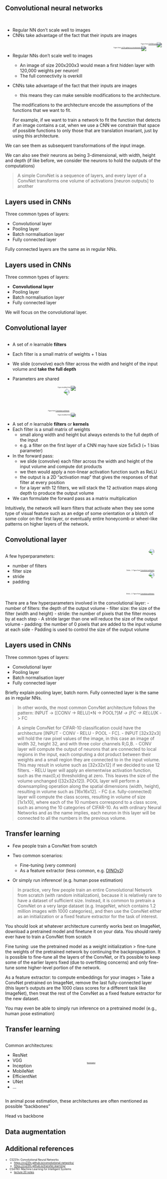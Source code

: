 ## Convolutional neural networks 

<br>

- Regular NN don't scale well to images
- CNNs take advantage of the fact that their inputs are images

::: {.r-stack}
::: {.fragment .fade-in-then-out}
<div style="text-align: right; margin: 0 auto;">
![](../img/cnn/cnn-transforms.png){}
<div style="font-size: 0.3em; color: var(--link-color); margin-top: -17px;">
Figure from <a href="https://www.cs.cornell.edu/courses/cs4780/2018fa/lectures/lecturenote20.pdf" target="_blank">
CS4780 lecture notes</a>
</div>
</div>

:::


::: {.fragment .fade-in}
<div style="text-align: right; width: 80%; margin: 0 auto;">
![](../img/overview/cnn-diagram-1.png){}
<div style="font-size: 0.3em; color: var(--link-color); margin-top: -17px;">
Figure from <a href="https://cs231n.github.io/convolutional-networks" target="_blank">
cs231n.github.io/convolutional-networks</a>
</div>
</div>

:::
:::


::: {.notes}

- Regular NNs don't scale well to images
  - An image of size 200x200x3 would mean a first hidden layer with 120,000 weights per neuron!
  - The full connectivity is overkill

- CNNs take advantage of the fact that their inputs are images
  - this means they can make sensible modifications to the architecture. 
  
  The modifications to the architecture encode the assumptions of the functions that we want to fit. 
  
  For example, if we want to train a network to fit the function that detects if an image contains a cat, when we use a CNN we constrain that space of possible functions to only those that are translation invariant, just by using this architecture.

We can see them as subsequent transformations of the input image.

We can also see their neurons as being 3-dimensional, with width, height and depth (if like before, we consider the neurons to hold the outputs of the computations)

> A simple ConvNet is a sequence of layers, and every layer of a ConvNet transforms one volume of activations [neuron outputs] to another
:::



## Layers used in CNNs

Three common types of layers:

- Convolutional layer
- Pooling layer
- Batch normalisation layer
- Fully connected layer

::: {.notes}
Fully connected layers are the same as in regular NNs.
:::

## Layers used in CNNs

Three common types of layers:

:::{.nonincremental}
- **Convolutional layer**
- Pooling layer
- Batch normalisation layer
- Fully connected layer
:::

::: {.notes}
We will focus on the convolutional layer.
:::



## Convolutional layer

::: {.columns}
::: {.column .nonincremental style="width: 50%;"}

:::{.fragment .fade-in data-fragment-index="0"}
- A set of _n_ learnable **filters** 
:::

:::{.fragment .fade-in data-fragment-index="1"}
- Each filter is a small matrix of weights + 1 bias
:::

:::{.fragment .fade-in data-fragment-index="2"}
- We slide (convolve) each filter across the width and height of the input volume and **take the full depth**
:::

:::{.fragment .fade-in data-fragment-index="3"}
- Parameters are shared
:::

:::
:::

::: {.column style="width: 40%; margin-left: 5%;"}
:::{.r-stack}
:::{.fragment .fade-in data-fragment-index="0"}
:::{.fragment .fade-out data-fragment-index="2"}
<div style="text-align: right; width: 100%; margin: 0 auto;">
![](../img/cnn/convolution-n-channels.png){width=100%, fig-align="center"}
<div style="font-size: 0.3em; color: var(--link-color); margin-top: -17px;">
Figure modified from <a href="https://cs231n.github.io/convolutional-networks/" target="_blank">
CS231n</a>
</div>
</div>
:::
:::

:::{.fragment .fade-in data-fragment-index="2"}
:::{.fragment .fade-out data-fragment-index="3"}
<div style="text-align: right; width: 80%; margin: 0 auto;">
![](../img/cnn/padding_strides.gif){width=80%, fig-align="center" style="transform: rotate(40deg)"}
<div style="font-size: 0.3em; color: var(--link-color); margin-top: 50px;">
Figure from <a href="https://github.com/vdumoulin/conv_arithmetic" target="_blank">Convolution arithmetic</a>
</div>
</div>
:::
:::

:::{.fragment .fade-in data-fragment-index="3"}
<div style="text-align: right; width: 100%; margin: 0 auto;">
![](../img/cnn/convolution-sharing.png){width=100%, fig-align="center"}
<div style="font-size: 0.3em; color: var(--link-color); margin-top: -17px;">
Figure modified from <a href="https://cs231n.github.io/convolutional-networks/" target="_blank">
CS231n</a>
</div>
</div>
:::

:::
:::


::: {.notes}
- A set of _n_ learnable **filters** or **kernels**
- Each filter is a small matrix of weights
    - small along width and height but always extends to the full depth of the input
    - e.g. a filter on the first layer of a CNN may have size 5x5x3 (+ 1 bias parameter)

- In the forward pass:
    - we slide (convolve) each filter across the width and height of the input volume and compute dot products
    - we then would apply a non-linear activation function such as ReLU
    - the output is a 2D "activation map" that gives the responses of that filter at every position
    - for a layer with 12 filters, we will stack the 12 activation maps along depth to produce the output volume 

- We can formulate the forward pass as a matrix multiplication

Intuitively, the network will learn filters that activate when they see some type of visual feature such as an edge of some orientation or a blotch of some color on the first layer, or eventually entire honeycomb or wheel-like patterns on higher layers of the network.
:::

## Convolutional layer

:::{.columns}
:::{.column style="width: 50%;"}

A few hyperparameters:

:::{.fragment .fade-in .nonincremental data-fragment-index="0"}
- number of filters
- filter size
- stride
- padding

:::
:::

:::{.column style="width: 50%;"}

:::{.r-stack}
:::{.fragment .fade-in-then-out}
<div style="text-align: right; width: 80%; margin: 0 auto;">
![](../img/cnn/same_padding_no_strides.gif){width=80%, fig-align="center" style="transform: rotate(40deg)"}
<div style="font-size: 0.3em; color: var(--link-color); margin-top: 50px;">
Stride = 1. Figure from <a href="https://github.com/vdumoulin/conv_arithmetic" target="_blank">Convolution arithmetic</a>
</div>
</div>

:::

:::{.fragment .fade-in}
<div style="text-align: right; width: 80%; margin: 0 auto;">
![](../img/cnn/padding_strides.gif){width=80%, fig-align="center" style="transform: rotate(40deg)"}
<div style="font-size: 0.3em; color: var(--link-color); margin-top: 50px;">
Stride = 2. Figure from <a href="https://github.com/vdumoulin/conv_arithmetic" target="_blank">Convolution arithmetic</a>
</div>
</div>
:::

:::

:::
:::







:::{.notes}
There are a few hyperparameters involved in the convolutional layer:
- number of filters: the depth of the output volume
- filter size: the size of the filter (width and height)
- stride: the number of pixels that the filter moves by at each step
    - A stride larger than one will reduce the size of the output volume
- padding: the number of 0 pixels that are added to the input volume at each side
    - Padding is used to control the size of the output volume



:::


## Layers used in CNNs

Three common types of layers:

:::{.nonincremental}
- Convolutional layer
- Pooling layer
- Batch normalisation layer
- Fully connected layer
:::

::: {.notes}
Briefly explain pooling layer, batch norm. Fully connected layer is the same as in regular NNs.

> In other words, the most common ConvNet architecture follows the pattern:
INPUT -> [[CONV -> RELU]*N -> POOL?]*M -> [FC -> RELU]*K -> FC


> A simple ConvNet for CIFAR-10 classification could have the architecture [INPUT - CONV - RELU - POOL - FC]. 
- INPUT [32x32x3] will hold the raw pixel values of the image, in this case an image of width 32, height 32, and with three color channels R,G,B.
- CONV layer will compute the output of neurons that are connected to local regions in the input, each computing a dot product between their weights and a small region they are connected to in the input volume. This may result in volume such as [32x32x12] if we decided to use 12 filters.
- RELU layer will apply an elementwise activation function, such as the max(0,x)
 thresholding at zero. This leaves the size of the volume unchanged ([32x32x12]).
POOL layer will perform a downsampling operation along the spatial dimensions (width, height), resulting in volume such as [16x16x12].
- FC (i.e. fully-connected) layer will compute the class scores, resulting in volume of size [1x1x10], where each of the 10 numbers correspond to a class score, such as among the 10 categories of CIFAR-10. As with ordinary Neural Networks and as the name implies, each neuron in this layer will be connected to all the numbers in the previous volume.
:::


<!-- ## Layers used in CNNs: pooling

- A convolutional max filter is applied to each depth slice independently
- 2 hyperparameters:
    - filter size
    - stride
- It resized the input in width and height
- No parameters to learn!

<div style="text-align: right; width: 80%; margin: 0 auto;">
![](../img/cnn/maxpooling2.png){width=80%, fig-align="center"}
<div style="font-size: 0.3em; color: var(--link-color); margin-top: -17px;">    
Figure modified from <a href="https://cs231n.github.io/convolutional-networks/" target="_blank">
CS231n</a>
</div>
</div>

::: {.notes}
- common to periodically insert a Pooling layer in-between successive Conv layers
- most common is max pooling, but also mean
- Its function is to progressively reduce the spatial size of the representation to reduce the amount of parameters and computation in the network, and hence to also control overfitting.
::: -->




## Transfer learning

- Few people train a ConvNet from scratch

- Two common scenarios:
    - Fine-tuning (very common)
    - As a feature extractor (less common, e.g. [DINOv2](https://dinov2.metademolab.com/))

- Or simply run inference! (e.g. human pose estimation)


::: {.notes}
> In practice, very few people train an entire Convolutional Network from scratch (with random initialization), because it is relatively rare to have a dataset of sufficient size. Instead, it is common to pretrain a ConvNet on a very large dataset (e.g. ImageNet, which contains 1.2 million images with 1000 categories), and then use the ConvNet either as an initialization or a fixed feature extractor for the task of interest. 

You should look at whatever architecture currently works best on ImageNet, download a pretrained model and finetune it on your data. You should rarely ever have to train a ConvNet from scratch 

Fine tuning: use the pretrained model as a weight initialization
> fine-tune the weights of the pretrained network by continuing the backpropagation. It is possible to fine-tune all the layers of the ConvNet, or it’s possible to keep some of the earlier layers fixed (due to overfitting concerns) and only fine-tune some higher-level portion of the network.

As a feature extractor: to compute embeddings for your images
> Take a ConvNet pretrained on ImageNet, remove the last fully-connected layer (this layer’s outputs are the 1000 class scores for a different task like ImageNet), then treat the rest of the ConvNet as a fixed feature extractor for the new dataset. 

You may even be able to simply run inference on a pretrained model (e.g., human pose estimation)

:::


## Transfer learning

:::{.columns}
:::{.column style="width: 50%;"}
Common architectures:

- ResNet
- VGG
- Inception
- MobileNet
- EfficientNet
- UNet
- ...

:::

:::{.column style="width: 50%;"}

:::{.fragment .fade-in}
<div style="text-align: left; width: 100%; margin: 0 auto; margin-left: -10%; margin-top: 30%;">
![](../img/cnn/vgg16.png){width=100%, fig-align="center"}
<div style="font-size: 0.3em; color: var(--link-color); margin-top: -17px;">
Figure from <a href="https://www.neuralception.com/objectdetection-convnetbasics" target="_blank">
Neuralception</a>
</div>
</div>
:::

:::
:::



::: {.notes}
In animal pose estimation, these architectures are often mentioned as possible "backbones"

Head vs backbone
:::



## Data augmentation





:::{.notes}


:::








## Additional references
::: {.nonincremental style="font-size: 0.6em;"}
- CS231n: Convolutional Neural Networks
    - [https://cs231n.github.io/convolutional-networks/](https://cs231n.github.io/convolutional-networks/)
    - [https://cs231n.github.io/transfer-learning/](https://cs231n.github.io/transfer-learning/)
- CS4780: Machine Learning for Intelligent Systems
    - [lecture 20 notes](https://www.cs.cornell.edu/courses/cs4780/2018fa/lectures/lecturenote20.pdf)
:::